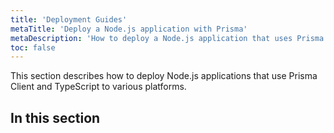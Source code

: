 ```yaml
---
title: 'Deployment Guides'
metaTitle: 'Deploy a Node.js application with Prisma'
metaDescription: 'How to deploy a Node.js application that uses Prisma Client and TypeScript to various cloud platforms.'
toc: false
---
```


<TopBlock>

This section describes how to deploy Node.js applications that use Prisma Client and TypeScript to various platforms.

</TopBlock>

## In this section

<Subsections />

